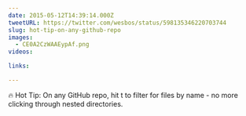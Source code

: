 ```yaml
---
date: 2015-05-12T14:39:14.000Z
tweetURL: https://twitter.com/wesbos/status/598135346220703744
slug: hot-tip-on-any-github-repo
images:
  - CE0A2CzWAAEypAf.png
videos:

links:

---
```

🔥 Hot Tip:  On any GitHub repo, hit t to filter for files by name - no more clicking through nested directories.
